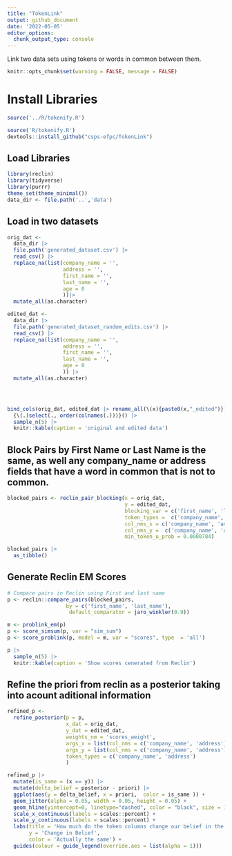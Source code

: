```yaml
---
title: "TokenLink"
output: github_document
date: '2022-05-05'
editor_options: 
  chunk_output_type: console
---
```




Link two data sets using tokens or words in common between them.


```r
knitr::opts_chunk$set(warning = FALSE, message = FALSE) 

```


# Install Libraries
```r
source('../R/tokenify.R')
```


```r
source('R/tokenify.R')
devtools::install_github("csps-efpc/TokenLink")
```
## Load Libraries

```r
library(reclin)
library(tidyverse)
library(purrr)
theme_set(theme_minimal())
data_dir <- file.path('..','data')
```



## Load in two datasets

```r

orig_dat <- 
  data_dir |> 
  file.path('generated_dataset.csv') |>
  read_csv() |>
  replace_na(list(company_name = '', 
                  address = '', 
                  first_name = '', 
                  last_name = '', 
                  age = 0 
                  ))|>
  mutate_all(as.character)

edited_dat <- 
  data_dir |> 
  file.path('generated_dataset_random_edits.csv') |>
  read_csv() |>
  replace_na(list(company_name = '', 
                  address = '', 
                  first_name = '', 
                  last_name = '', 
                  age = 0 
                  )) |>
  mutate_all(as.character)




bind_cols(orig_dat, edited_dat |> rename_all(\(x){paste0(x,"_edited")})) |> 
  {\(.)select(., order(colnames(.)))}() |>
  sample_n(5) |> 
  knitr::kable(caption = 'original and edited data')

```

## Block Pairs by First Name or Last Name is the same, as well any company_name or address fields that have a word in common that is not to common.

```r
blocked_pairs <- reclin_pair_blocking(x = orig_dat,
                                      y = edited_dat, 
                                      blocking_var = c('first_name', 'last_name'), #Block on Any of these Columns
                                      token_types =  c('company_name', 'address'), #Block on Any of these tokens
                                      col_nms_x = c('company_name', 'address'),    # Column Names
                                      col_nms_y =  c('company_name', 'address'),   # Column Names
                                      min_token_u_prob = 0.0000784)               # min u_prob to consider blocking on

blocked_pairs |>
  as_tibble() 

```


## Generate Reclin EM Scores


```r

# Compare pairs in Reclin using First and last name
p <- reclin::compare_pairs(blocked_pairs, 
                   by = c('first_name', 'last_name'),
                    default_comparator = jaro_winkler(0.9))

m <- problink_em(p)
p <- score_simsum(p, var = "sim_sum")
p <- score_problink(p, model = m, var = "scores", type  = 'all')

p |>
  sample_n(5) |>
  knitr::kable(caption = 'Show scores cenerated from Reclin')
```

## Refine the priori from reclin as a posterior taking into acount aditional information

```r

refined_p <- 
  refine_posterior(p = p, 
                   x_dat = orig_dat, 
                   y_dat = edited_dat, 
                   weights_nm = 'scores_weight',
                   args_x = list(col_nms = c('company_name', 'address')),
                   args_y = list(col_nms = c('company_name', 'address')),
                   token_types = c('company_name', 'address')
                   )

refined_p |> 
  mutate(is_same = (x == y)) |>
  mutate(delta_belief = posterior - priori) |> 
  ggplot(aes(y = delta_belief, x = priori,  color = is_same )) + 
  geom_jitter(alpha = 0.05, width = 0.05, height = 0.05) +
  geom_hline(yintercept=0, linetype="dashed", color = "black", size = 1.25) +
  scale_x_continuous(labels = scales::percent) +
  scale_y_continuous(labels = scales::percent) +
  labs(title = 'How much do the token columns change our belief in the Match?',
       y = 'Change in Belief', 
       color = 'Actually the same') + 
  guides(colour = guide_legend(override.aes = list(alpha = 1)))

```


